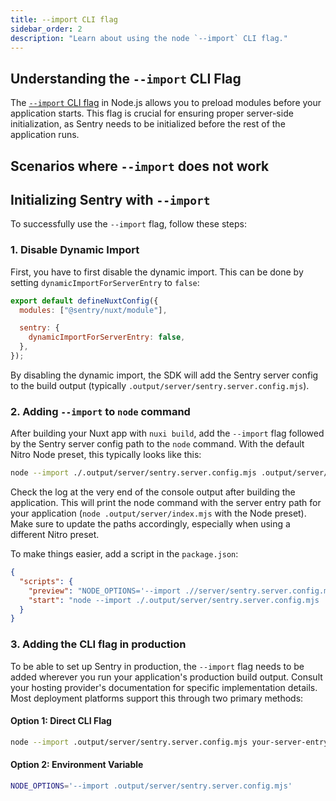 ```yaml
---
title: --import CLI flag
sidebar_order: 2
description: "Learn about using the node `--import` CLI flag."
---
```


## Understanding the `--import` CLI Flag

The [`--import` CLI flag](https://nodejs.org/api/cli.html#--importmodule) in Node.js allows you to preload modules before your application starts.
This flag is crucial for ensuring proper server-side initialization, as Sentry needs to be initialized before the rest of the application runs.

## Scenarios where `--import` does not work



## Initializing Sentry with `--import`

To successfully use the `--import` flag, follow these steps:

### 1. Disable Dynamic Import

First, you have to first disable the dynamic import.
This can be done by setting `dynamicImportForServerEntry` to `false`:

```javascript {filename: nuxt.config.ts} {5}
export default defineNuxtConfig({
  modules: ["@sentry/nuxt/module"],

  sentry: {
    dynamicImportForServerEntry: false,
  },
});
```

By disabling the dynamic import, the SDK will add the Sentry server config to the build output (typically `.output/server/sentry.server.config.mjs`).

### 2. Adding `--import` to `node` command

After building your Nuxt app with `nuxi build`, add the `--import` flag followed by the Sentry server config path to the `node` command.
With the default Nitro Node preset, this typically looks like this:

```bash
node --import ./.output/server/sentry.server.config.mjs .output/server/index.mjs
```

Check the log at the very end of the console output after building the application.
This will print the node command with the server entry path for your application (`node .output/server/index.mjs` with the Node preset).
Make sure to update the paths accordingly, especially when using a different Nitro preset.

To make things easier, add a script in the `package.json`:

```json {filename:package.json}
{
  "scripts": {
    "preview": "NODE_OPTIONS='--import .//server/sentry.server.config.mjs' nuxt preview",
    "start": "node --import ./.output/server/sentry.server.config.mjs .output/server/index.mjs"
  }
}
```

### 3. Adding the CLI flag in production

To be able to set up Sentry in production, the `--import` flag needs to be added wherever you run your application's production build output.
Consult your hosting provider's documentation for specific implementation details.
Most deployment platforms support this through two primary methods:

#### Option 1: Direct CLI Flag
```bash
node --import .output/server/sentry.server.config.mjs your-server-entry.mjs
```

#### Option 2: Environment Variable
```bash
NODE_OPTIONS='--import .output/server/sentry.server.config.mjs'
```
